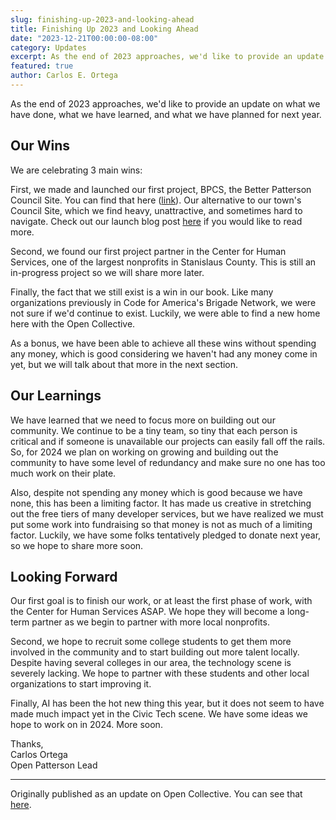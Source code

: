 ```yaml
---
slug: finishing-up-2023-and-looking-ahead
title: Finishing Up 2023 and Looking Ahead
date: "2023-12-21T00:00:00-08:00"
category: Updates
excerpt: As the end of 2023 approaches, we'd like to provide an update on what we have done, what we have learned, and what we have planned for next year.
featured: true
author: Carlos E. Ortega
---
```


As the end of 2023 approaches, we'd like to provide an update on what we have done, what we have learned, and what we have planned for next year.

## Our Wins

We are celebrating 3 main wins:

First, we made and launched our first project, BPCS, the Better Patterson Council Site. You can find that here ([link](https://council.openpatterson.org/)). Our alternative to our town's Council Site, which we find heavy, unattractive, and sometimes hard to navigate. 
Check out our launch blog post [here](/blog/introducing-bpcs) if you would like to read more.

Second, we found our first project partner in the Center for Human Services, one of the largest nonprofits in Stanislaus County. This is still an in-progress project so we will share more later.

Finally, the fact that we still exist is a win in our book. Like many organizations previously in Code for America's Brigade Network, we were not sure if we'd continue to exist. Luckily, we were able to find a new home here with the Open Collective.

As a bonus, we have been able to achieve all these wins without spending any money, which is good considering we haven't had any money come in yet, but we will talk about that more in the next section.

## Our Learnings

We have learned that we need to focus more on building out our community. We continue to be a tiny team, so tiny that each person is critical and if someone is unavailable our projects can easily fall off the rails. 
So, for 2024 we plan on working on growing and building out the community to have some level of redundancy and make sure no one has too much work on their plate.

Also, despite not spending any money which is good because we have none, this has been a limiting factor. It has made us creative in stretching out the free tiers of many developer services, but we have realized we must put some work into fundraising so that money is 
not as much of a limiting factor. Luckily, we have some folks tentatively pledged to donate next year, so we hope to share more soon.

## Looking Forward

Our first goal is to finish our work, or at least the first phase of work, with the Center for Human Services ASAP. We hope they will become a long-term partner as we begin to partner with more local nonprofits.

Second, we hope to recruit some college students to get them more involved in the community and to start building out more talent locally. Despite having several colleges in our area, the technology scene is severely lacking. We hope to partner with these 
students and other local organizations to start improving it.

Finally, AI has been the hot new thing this year, but it does not seem to have made much impact yet in the Civic Tech scene. We have some ideas we hope to work on in 2024. More soon.

Thanks,  
Carlos Ortega  
Open Patterson Lead

---

Originally published as an update on Open Collective. You can see that [here](https://opencollective.com/openpatterson/updates/finishing-up-2023-and-looking-ahead).
